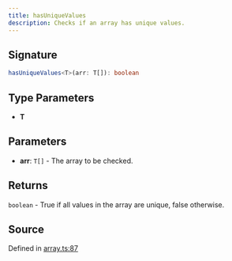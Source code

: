 ```yaml
---
title: hasUniqueValues
description: Checks if an array has unique values.
---
```


## Signature

```typescript path=null start=null
hasUniqueValues<T>(arr: T[]): boolean
```

## Type Parameters

- **T**

## Parameters

- **arr**: `T[]` - The array to be checked.

## Returns

`boolean` - True if all values in the array are unique, false otherwise.

## Source

Defined in [array.ts:87](https://github.com/koji/ichigyou/blob/main/src/array.ts#L87)
